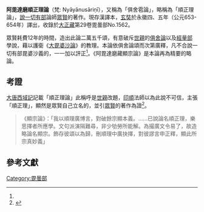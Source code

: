 '''阿毘達磨順正理論'''（梵: Nyāyānusāriṇī），又稱為「俱舍雹論」，略稱為「順正理論」，[[說一切有部|說一切有部]]論師[[眾賢|眾賢]]的著作。現存漢譯本，[[玄奘|玄奘]]於永徽四、五年（公元653-654年）譯出，收錄於[[大正藏|大正藏]]第29卷毘曇部No.1562。

眾賢耗費12年的時間，造出此論二萬五千頌，有意破斥[[世親|世親]]的[[俱舍論|俱舍論]]以及[[經量部|經量部]]學說，藉以護衛《[[大毘婆沙論|大毘婆沙論]]》的教理。本論依俱舍論頌而次第廣釋，凡不合說一切有部毘婆沙義的，一一加以評正<ref name="ny"/>。《阿毘達磨藏顯宗論》是本論再為精要的略論。

== 考證 ==
[[大唐西域記|大唐西域記]]記載「順正理論」此稱呼是[[世親|世親]]改題，[[印順|印順]]法師以為此說不可信，主張「順正理」，顯然是眾賢自己立名的，並引[[眾賢|眾賢]]的著作為證<ref name="ny">{{cite book|author1=印順|title=說一切有部為主的論書與論師之研究|url=http://www.mahabodhi.org/files/yinshun/40/yinshun40-32.html|access-date=2017-01-31|archive-date=2020-11-26|archive-url=https://web.archive.org/web/20201126181939/http://www.mahabodhi.org/files/yinshun/40/yinshun40-32.html|dead-url=no}}</ref>。<blockquote>《顯宗論》：「我以順理廣博言，對破餘宗顯本義。……已說論名順正理，樂思擇者所應學。文句派演隔難尋，非少劬勞所能解。為撮廣文令易了，故造略論名顯宗。飾存彼頌以為歸，刪順理中廣抉擇，對彼謬言申正釋，顯此所宗真妙義」</blockquote>

== 參考文獻 ==
{{reflist|2}}

{{China-buddhism-book-shijinglun}}
[[Category:毘曇部|Category:毘曇部]]